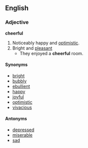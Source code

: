 ==English==

===Adjective===
'''cheerful'''
# Noticeably happy and [[optimistic]].
# Bright and [[pleasant]]
#* They enjoyed a '''cheerful''' room.

====Synonyms====
*[[bright]]
*[[bubbly]]
*[[ebullient]]
*[[happy]]
*[[joyful]]
*[[optimistic]]
*[[vivacious]]

====Antonyms====
*[[depressed]]
*[[miserable]]
*[[sad]]